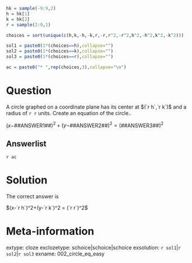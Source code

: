 ```r
hk = sample(-9:9,2)
h = hk[1]
k = hk[2]
r = sample(2:9,1)

choices = sort(unique(c(h,k,-h,-k,r,-r,r^2,-r^2,h^2,-h^2,k^2,-k^2)))

sol1 = paste0(1*(choices==h),collapse="")
sol2 = paste0(1*(choices==k),collapse="")
sol3 = paste0(1*(choices==r),collapse="")

ac = paste0("* ",rep(choices,3),collapse="\n")

```

Question
========

A circle graphed on a coordinate plane has its center at $(`r h`,`r k`)$ and a radius of `r r` units. Create an equation of the circle..

$(x-$##ANSWER1##$)^2+(y-$##ANSWER2##$)^2 = ($##ANSWER3##$)^2$

Answerlist
--------

`r ac`

Solution
========

The correct answer is 

$(x-`r h`)^2+(y-`r k`)^2 = (`r r`)^2$

Meta-information
============
extype: cloze
exclozetype: schoice|schoice|schoice
exsolution: `r sol1`|`r sol2`|`r sol3`
exname: 002_circle_eq_easy